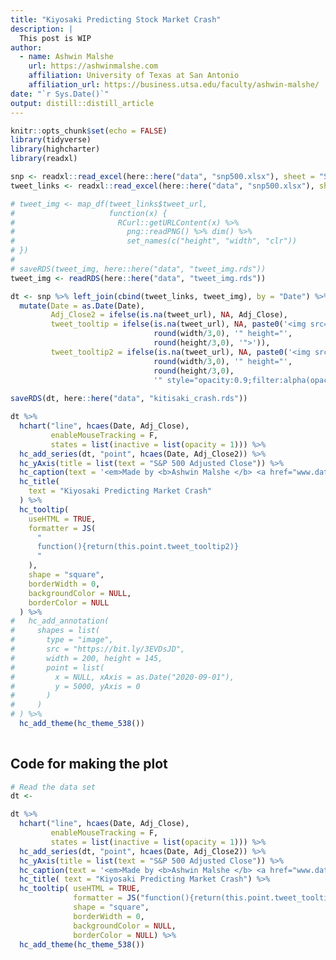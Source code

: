 ```yaml
---
title: "Kiyosaki Predicting Stock Market Crash"
description: |
  This post is WIP
author:
  - name: Ashwin Malshe
    url: https://ashwinmalshe.com
    affiliation: University of Texas at San Antonio
    affiliation_url: https://business.utsa.edu/faculty/ashwin-malshe/
date: "`r Sys.Date()`"
output: distill::distill_article
---
```


```r
knitr::opts_chunk$set(echo = FALSE)
library(tidyverse)
library(highcharter)
library(readxl)

```

```r
snp <- readxl::read_excel(here::here("data", "snp500.xlsx"), sheet = "Sheet1")
tweet_links <- readxl::read_excel(here::here("data", "snp500.xlsx"), sheet = "Sheet3")

# tweet_img <- map_df(tweet_links$tweet_url, 
#                     function(x) {
#                       RCurl::getURLContent(x) %>% 
#                         png::readPNG() %>% dim() %>% 
#                         set_names(c("height", "width", "clr"))
# }) 
# 
# saveRDS(tweet_img, here::here("data", "tweet_img.rds"))
tweet_img <- readRDS(here::here("data", "tweet_img.rds"))

dt <- snp %>% left_join(cbind(tweet_links, tweet_img), by = "Date") %>% 
  mutate(Date = as.Date(Date),
         Adj_Close2 = ifelse(is.na(tweet_url), NA, Adj_Close),
         tweet_tooltip = ifelse(is.na(tweet_url), NA, paste0('<img src="', tweet_url, '" width="',
                                round(width/3,0), '" height="',
                                round(height/3,0), '">')),
         tweet_tooltip2 = ifelse(is.na(tweet_url), NA, paste0('<img src="', tweet_url, '" width="',
                                round(width/3,0), '" height="',
                                round(height/3,0),
                                '" style="opacity:0.9;filter:alpha(opacity=40);">')))
  
saveRDS(dt, here::here("data", "kitisaki_crash.rds"))
```


```r
dt %>% 
  hchart("line", hcaes(Date, Adj_Close),
         enableMouseTracking = F,
         states = list(inactive = list(opacity = 1))) %>% 
  hc_add_series(dt, "point", hcaes(Date, Adj_Close2)) %>% 
  hc_yAxis(title = list(text = "S&P 500 Adjusted Close")) %>% 
  hc_caption(text = '<em>Made by <b>Ashwin Malshe </b> <a href="www.dataviz.school">www.dataviz.school</a></em>') %>% 
  hc_title(
    text = "Kiyosaki Predicting Market Crash"
  ) %>% 
  hc_tooltip(
    useHTML = TRUE,
    formatter = JS(
      "
      function(){return(this.point.tweet_tooltip2)}
      "
    ),
    shape = "square",
    borderWidth = 0,
    backgroundColor = NULL,
    borderColor = NULL
  ) %>%
#   hc_add_annotation(
#     shapes = list(
#       type = "image",
#       src = "https://bit.ly/3EVDsJD",
#       width = 200, height = 145,
#       point = list(
#         x = NULL, xAxis = as.Date("2020-09-01"),
#         y = 5000, yAxis = 0
#       )
#     )
# ) %>% 
  hc_add_theme(hc_theme_538())
  
```


## Code for making the plot



```r

# Read the data set
dt <- 

dt %>% 
  hchart("line", hcaes(Date, Adj_Close),
         enableMouseTracking = F,
         states = list(inactive = list(opacity = 1))) %>% 
  hc_add_series(dt, "point", hcaes(Date, Adj_Close2)) %>% 
  hc_yAxis(title = list(text = "S&P 500 Adjusted Close")) %>% 
  hc_caption(text = '<em>Made by <b>Ashwin Malshe </b> <a href="www.dataviz.school">www.dataviz.school</a></em>') %>% 
  hc_title( text = "Kiyosaki Predicting Market Crash") %>% 
  hc_tooltip( useHTML = TRUE,
              formatter = JS("function(){return(this.point.tweet_tooltip2)}"),
              shape = "square",
              borderWidth = 0,
              backgroundColor = NULL,
              borderColor = NULL) %>%
  hc_add_theme(hc_theme_538())
```

